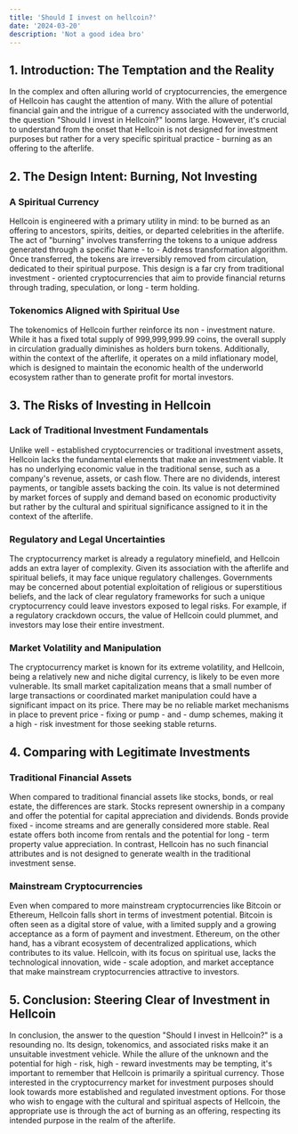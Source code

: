 ```yaml
---
title: 'Should I invest on hellcoin?'
date: '2024-03-20'
description: 'Not a good idea bro'
---
```


## 1. Introduction: The Temptation and the Reality

In the complex and often alluring world of cryptocurrencies, the emergence of Hellcoin has caught the attention of many. With the allure of potential financial gain and the intrigue of a currency associated with the underworld, the question "Should I invest in Hellcoin?" looms large. However, it's crucial to understand from the onset that Hellcoin is not designed for investment purposes but rather for a very specific spiritual practice - burning as an offering to the afterlife.

## 2. The Design Intent: Burning, Not Investing

### A Spiritual Currency

Hellcoin is engineered with a primary utility in mind: to be burned as an offering to ancestors, spirits, deities, or departed celebrities in the afterlife. The act of "burning" involves transferring the tokens to a unique address generated through a specific Name - to - Address transformation algorithm. Once transferred, the tokens are irreversibly removed from circulation, dedicated to their spiritual purpose. This design is a far cry from traditional investment - oriented cryptocurrencies that aim to provide financial returns through trading, speculation, or long - term holding.

### Tokenomics Aligned with Spiritual Use

The tokenomics of Hellcoin further reinforce its non - investment nature. While it has a fixed total supply of 999,999,999.99 coins, the overall supply in circulation gradually diminishes as holders burn tokens. Additionally, within the context of the afterlife, it operates on a mild inflationary model, which is designed to maintain the economic health of the underworld ecosystem rather than to generate profit for mortal investors.

## 3. The Risks of Investing in Hellcoin

### Lack of Traditional Investment Fundamentals

Unlike well - established cryptocurrencies or traditional investment assets, Hellcoin lacks the fundamental elements that make an investment viable. It has no underlying economic value in the traditional sense, such as a company's revenue, assets, or cash flow. There are no dividends, interest payments, or tangible assets backing the coin. Its value is not determined by market forces of supply and demand based on economic productivity but rather by the cultural and spiritual significance assigned to it in the context of the afterlife.

### Regulatory and Legal Uncertainties

The cryptocurrency market is already a regulatory minefield, and Hellcoin adds an extra layer of complexity. Given its association with the afterlife and spiritual beliefs, it may face unique regulatory challenges. Governments may be concerned about potential exploitation of religious or superstitious beliefs, and the lack of clear regulatory frameworks for such a unique cryptocurrency could leave investors exposed to legal risks. For example, if a regulatory crackdown occurs, the value of Hellcoin could plummet, and investors may lose their entire investment.

### Market Volatility and Manipulation

The cryptocurrency market is known for its extreme volatility, and Hellcoin, being a relatively new and niche digital currency, is likely to be even more vulnerable. Its small market capitalization means that a small number of large transactions or coordinated market manipulation could have a significant impact on its price. There may be no reliable market mechanisms in place to prevent price - fixing or pump - and - dump schemes, making it a high - risk investment for those seeking stable returns.

## 4. Comparing with Legitimate Investments

### Traditional Financial Assets

When compared to traditional financial assets like stocks, bonds, or real estate, the differences are stark. Stocks represent ownership in a company and offer the potential for capital appreciation and dividends. Bonds provide fixed - income streams and are generally considered more stable. Real estate offers both income from rentals and the potential for long - term property value appreciation. In contrast, Hellcoin has no such financial attributes and is not designed to generate wealth in the traditional investment sense.

### Mainstream Cryptocurrencies

Even when compared to more mainstream cryptocurrencies like Bitcoin or Ethereum, Hellcoin falls short in terms of investment potential. Bitcoin is often seen as a digital store of value, with a limited supply and a growing acceptance as a form of payment and investment. Ethereum, on the other hand, has a vibrant ecosystem of decentralized applications, which contributes to its value. Hellcoin, with its focus on spiritual use, lacks the technological innovation, wide - scale adoption, and market acceptance that make mainstream cryptocurrencies attractive to investors.

## 5. Conclusion: Steering Clear of Investment in Hellcoin

In conclusion, the answer to the question "Should I invest in Hellcoin?" is a resounding no. Its design, tokenomics, and associated risks make it an unsuitable investment vehicle. While the allure of the unknown and the potential for high - risk, high - reward investments may be tempting, it's important to remember that Hellcoin is primarily a spiritual currency. Those interested in the cryptocurrency market for investment purposes should look towards more established and regulated investment options. For those who wish to engage with the cultural and spiritual aspects of Hellcoin, the appropriate use is through the act of burning as an offering, respecting its intended purpose in the realm of the afterlife.